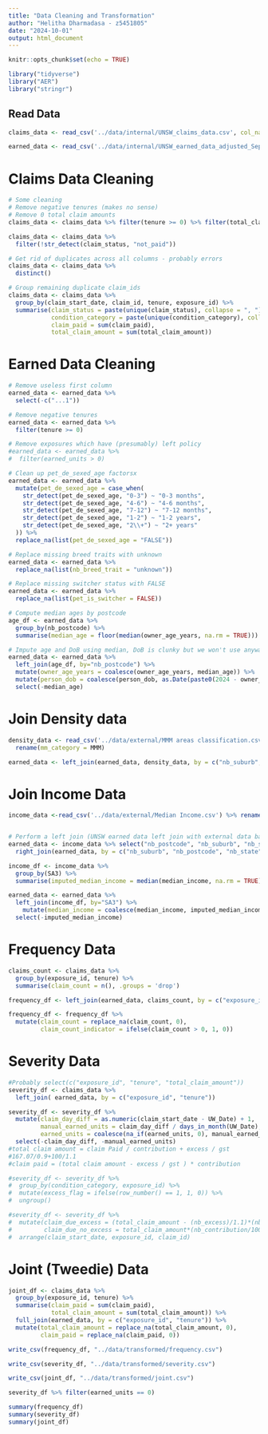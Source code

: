 ```yaml
---
title: "Data Cleaning and Transformation"
author: "Helitha Dharmadasa - z5451805"
date: "2024-10-01"
output: html_document
---
```


```r
knitr::opts_chunk$set(echo = TRUE)
```

```r
library("tidyverse")
library("AER")
library("stringr")
```

## Read Data

```r
claims_data <- read_csv('../data/internal/UNSW_claims_data.csv', col_names = TRUE)

earned_data <- read_csv('../data/internal/UNSW_earned_data_adjusted_Sep27.csv', col_names = TRUE)
```

# Claims Data Cleaning

```r
# Some cleaning
# Remove negative tenures (makes no sense)
# Remove 0 total claim amounts
claims_data <- claims_data %>% filter(tenure >= 0) %>% filter(total_claim_amount > 0)

claims_data <- claims_data %>%
  filter(!str_detect(claim_status, "not_paid"))

# Get rid of duplicates across all columns - probably errors
claims_data <- claims_data %>%
  distinct()

# Group remaining duplicate claim_ids
claims_data <- claims_data %>%
  group_by(claim_start_date, claim_id, tenure, exposure_id) %>%
  summarise(claim_status = paste(unique(claim_status), collapse = ", "),
            condition_category = paste(unique(condition_category), collapse = ", "),  
            claim_paid = sum(claim_paid),
            total_claim_amount = sum(total_claim_amount))
```

# Earned Data Cleaning

```r
# Remove useless first column
earned_data <- earned_data %>%
  select(-c("...1"))

# Remove negative tenures
earned_data <- earned_data %>%
  filter(tenure >= 0)

# Remove exposures which have (presumably) left policy
#earned_data <- earned_data %>%
#  filter(earned_units > 0)

# Clean up pet_de_sexed_age factorsx
earned_data <- earned_data %>%
  mutate(pet_de_sexed_age = case_when(
    str_detect(pet_de_sexed_age, "0-3") ~ "0-3 months",
    str_detect(pet_de_sexed_age, "4-6") ~ "4-6 months",
    str_detect(pet_de_sexed_age, "7-12") ~ "7-12 months",
    str_detect(pet_de_sexed_age, "1-2") ~ "1-2 years",
    str_detect(pet_de_sexed_age, "2\\+") ~ "2+ years"
  )) %>%
  replace_na(list(pet_de_sexed_age = "FALSE"))

# Replace missing breed traits with unknown
earned_data <- earned_data %>%
  replace_na(list(nb_breed_trait = "unknown"))

# Replace missing switcher status with FALSE
earned_data <- earned_data %>%
  replace_na(list(pet_is_switcher = FALSE))

# Compute median ages by postcode
age_df <- earned_data %>%
  group_by(nb_postcode) %>%
  summarise(median_age = floor(median(owner_age_years, na.rm = TRUE)))

# Impute age and DoB using median, DoB is clunky but we won't use anyway
earned_data <- earned_data %>%
  left_join(age_df, by="nb_postcode") %>%
  mutate(owner_age_years = coalesce(owner_age_years, median_age)) %>%
  mutate(person_dob = coalesce(person_dob, as.Date(paste0(2024 - owner_age_years, "-01-01")))) %>%
  select(-median_age)
```

# Join Density data
```r
density_data <- read_csv('../data/external/MMM areas classification.csv') %>%
  rename(mm_category = MMM)

earned_data <- left_join(earned_data, density_data, by = c("nb_suburb", "nb_postcode", "nb_state"))
```

# Join Income Data
```r
income_data <-read_csv('../data/external/Median Income.csv') %>% rename(median_income = `Median total income($)`)


# Perform a left join (UNSW earned data left join with external data based on postcode)
earned_data <- income_data %>% select("nb_postcode", "nb_suburb", "nb_state", "median_income") %>%
  right_join(earned_data, by = c("nb_suburb", "nb_postcode", "nb_state"))

income_df <- income_data %>%
  group_by(SA3) %>%
  summarise(imputed_median_income = median(median_income, na.rm = TRUE))

earned_data <- earned_data %>%
  left_join(income_df, by="SA3") %>%
    mutate(median_income = coalesce(median_income, imputed_median_income)) %>%
  select(-imputed_median_income)
```


# Frequency Data

```r
claims_count <- claims_data %>% 
  group_by(exposure_id, tenure) %>% 
  summarise(claim_count = n(), .groups = 'drop')

frequency_df <- left_join(earned_data, claims_count, by = c("exposure_id", "tenure"))

frequency_df <- frequency_df %>%
  mutate(claim_count = replace_na(claim_count, 0),
         claim_count_indicator = ifelse(claim_count > 0, 1, 0))
```

# Severity Data

```r
#Probably select(c("exposure_id", "tenure", "total_claim_amount"))
severity_df <- claims_data %>%
  left_join( earned_data, by = c("exposure_id", "tenure"))

severity_df <- severity_df %>% 
  mutate(claim_day_diff = as.numeric(claim_start_date - UW_Date) + 1,
         manual_earned_units = claim_day_diff / days_in_month(UW_Date),
         earned_units = coalesce(na_if(earned_units, 0), manual_earned_units)) %>%
  select(-claim_day_diff, -manual_earned_units)
#total claim amount = claim Paid / contribution + excess / gst
#167.07/0.9+100/1.1
#claim paid = (total claim amount - excess / gst ) * contribution

#severity_df <- severity_df %>%
#  group_by(condition_category, exposure_id) %>%
#  mutate(excess_flag = ifelse(row_number() == 1, 1, 0)) %>%
#  ungroup()

#severity_df <- severity_df %>% 
#  mutate(claim_due_excess = (total_claim_amount - (nb_excess)/1.1)*(nb_contribution/100),
#         claim_due_no_excess = total_claim_amount*(nb_contribution/100)) %>%
#  arrange(claim_start_date, exposure_id, claim_id) 
```


# Joint (Tweedie) Data

```r
joint_df <- claims_data %>% 
  group_by(exposure_id, tenure) %>%
  summarise(claim_paid = sum(claim_paid),
            total_claim_amount = sum(total_claim_amount)) %>% 
  full_join(earned_data, by = c("exposure_id", "tenure")) %>%
  mutate(total_claim_amount = replace_na(total_claim_amount, 0),
         claim_paid = replace_na(claim_paid, 0))
```

```r

write_csv(frequency_df, "../data/transformed/frequency.csv")

write_csv(severity_df, "../data/transformed/severity.csv")

write_csv(joint_df, "../data/transformed/joint.csv")
```


```r
severity_df %>% filter(earned_units == 0)
```




```r
summary(frequency_df)
summary(severity_df)
summary(joint_df)
```



